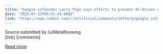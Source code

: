 ```yaml
---
title: "Google cofounder Larry Page says efforts to prevent AI-driven extinction and protect human consciousness are \"speciesist\" and \"sentimental nonsense\""
date: "2025-07-23T09:41:42.000Z"
link: "https://www.reddit.com/r/artificial/comments/1m74urd/google_cofounder_larry_page_says_efforts_to/"
---
```


Source
    submitted by    /u/MetaKnowing  
 [link]   [comments]

[Read more](https://www.reddit.com/r/artificial/comments/1m74urd/google_cofounder_larry_page_says_efforts_to/)
